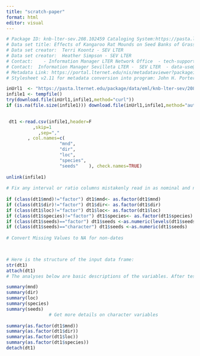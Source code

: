 ```yaml
---
title: "scratch-paper"
format: html
editor: visual
---
```


```r
# Package ID: knb-lter-sev.208.102459 Cataloging System:https://pasta.lternet.edu.
# Data set title: Effects of Kangaroo Rat Mounds on Seed Banks of Grass and Shrublands at the Sevilleta National Wildlife Refuge, New Mexico (2001).
# Data set creator:  Terri Koontz - SEV LTER 
# Data set creator:  Heather Simpson - SEV LTER 
# Contact:    - Information Manager LTER Network Office  - tech-support@lternet.edu
# Contact:  Information Manager Sevilleta LTER -  SEV LTER  - data-use@sevilleta.unm.edu
# Metadata Link: https://portal.lternet.edu/nis/metadataviewer?packageid=knb-lter-sev.208.102459
# Stylesheet v2.11 for metadata conversion into program: John H. Porter, Univ. Virginia, jporter@virginia.edu 

inUrl1  <- "https://pasta.lternet.edu/package/data/eml/knb-lter-sev/208/102459/a063411c03e4baef6707862466685442" 
infile1 <- tempfile()
try(download.file(inUrl1,infile1,method="curl"))
if (is.na(file.size(infile1))) download.file(inUrl1,infile1,method="auto")

                   
 dt1 <-read.csv(infile1,header=F 
          ,skip=1
            ,sep=","  
        , col.names=c(
                    "mnd",     
                    "dir",     
                    "loc",     
                    "species",     
                    "seeds"    ), check.names=TRUE)
               
unlink(infile1)
		    
# Fix any interval or ratio columns mistakenly read in as nominal and nominal columns read as numeric or dates read as strings
                
if (class(dt1$mnd)!="factor") dt1$mnd<- as.factor(dt1$mnd)
if (class(dt1$dir)!="factor") dt1$dir<- as.factor(dt1$dir)
if (class(dt1$loc)!="factor") dt1$loc<- as.factor(dt1$loc)
if (class(dt1$species)!="factor") dt1$species<- as.factor(dt1$species)
if (class(dt1$seeds)=="factor") dt1$seeds <-as.numeric(levels(dt1$seeds))[as.integer(dt1$seeds) ]               
if (class(dt1$seeds)=="character") dt1$seeds <-as.numeric(dt1$seeds)
                
# Convert Missing Values to NA for non-dates
                


# Here is the structure of the input data frame:
str(dt1)                            
attach(dt1)                            
# The analyses below are basic descriptions of the variables. After testing, they should be replaced.                 

summary(mnd)
summary(dir)
summary(loc)
summary(species)
summary(seeds) 
                # Get more details on character variables
                 
summary(as.factor(dt1$mnd)) 
summary(as.factor(dt1$dir)) 
summary(as.factor(dt1$loc)) 
summary(as.factor(dt1$species))
detach(dt1)               
```
